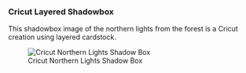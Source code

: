 ### Cricut Layered Shadowbox

This shadowbox image of the northern lights from the forest is a 
Cricut creation using layered cardstock.

![Cricut Northern Lights Shadow Box](Projects\Art\CricutNL.png){fig-alt="A Cricut Shadow Box picture of the Northern Lights from the forest."}
